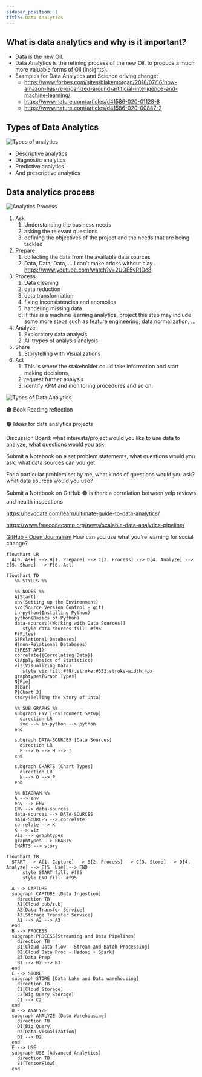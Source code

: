 ```yaml
---
sidebar_position: 1
title: Data Analytics
---
```


## What is data analytics and why is it important?
* Data is the new Oil.
* Data Analytics is the refining process of the new Oil, to produce a much more valuable forms of Oil (insights).
* Examples for Data Analytics and Science driving change:
  * https://www.forbes.com/sites/blakemorgan/2018/07/16/how-amazon-has-re-organized-around-artificial-intelligence-and-machine-learning/
  * https://www.nature.com/articles/d41586-020-01128-8
  * https://www.nature.com/articles/d41586-020-00847-2

## Types of Data Analytics
![Types of analytics](./assets/types.png)
* Descriptive analytics
* Diagnostic analytics
* Predictive analytics
* And prescriptive analytics

## Data analytics process

![Analytics Process](./assets/process.png)

1. Ask
    1. Understanding the business needs
    2. asking the relevant questions
    3. defining the objectives of the project and the needs that are being tackled
2.  Prepare
    1. collecting the data from the available data sources
    2. Data, Data, Data, … I can’t make bricks without clay . https://www.youtube.com/watch?v=2UQE5vR1Dc8 
3. Process 
    1. Data cleaning 
    2. data reduction
    3. data transformation
    4. fixing inconsistencies and anomolies 
    5. handeling missing data
    6. If this is a machine learning analytics, project this step may include some more steps such as feature engineering, data normalization, … 
4. Analyze
    1. Exploratory data analysis
    2. All trypes of analysis analysis
5. Share
    1. Storytelling with Visualizations
6. Act
    1. This is where the stakeholder could take information and start making decisions, 
    2. request further analysis
    3. identify KPM and monitoring procedures and so on.




![Types of Data Analytics](./assets/types-of-data-analytics.png)


🟠 Book Reading reflection

🟠 Ideas for data analytics projects

Discussion Board: what interests/project would you like to use data to analyze, what questions would you ask

Submit a Notebook on a set problem statements, what questions would you ask, what data sources can you get

For a particular problem set by me, what kinds of questions would you ask? what data sources would you use?

Submit a Notebook on GitHub
🟠 is there a correlation between yelp reviews and health inspections

https://hevodata.com/learn/ultimate-guide-to-data-analytics/

https://www.freecodecamp.org/news/scalable-data-analytics-pipeline/

[GitHub - Open Journalism](https://github.com/collections/open-journalism)
How can you use what you're learning for social change?


```mermaid
flowchart LR
  A[0. Ask] --> B[1. Prepare] --> C[3. Process] --> D[4. Analyze] --> E[5. Share] --> F[6. Act]
```

```mermaid
flowchart TD
   %% STYLES %%

   %% NODES %%
   A[Start]
   env(Setting up the Environment)
   svc(Source Version Control - git)
   in-python(Installing Python)
   python(Basics of Python)
   data-sources[(Working with Data Sources)]
      style data-sources fill: #f95
   F(Files)
   G(Relational Databases)
   H(non-Relational Databases)
   I(REST API)
   correlate{{Correlating Data}}
   K(Apply Basics of Statistics)
   viz(Visualizing Data)
      style viz fill:#f9f,stroke:#333,stroke-width:4px
   graphtypes[Graph Types]
   N[Pie]
   O[Bar]
   P[Chart 3]
   story(Telling the Story of Data)

   %% SUB GRAPHS %%
   subgraph ENV [Environment Setup]
     direction LR
     svc --> in-python --> python
   end

   subgraph DATA-SOURCES [Data Sources]
     direction LR
     F --> G --> H --> I
   end

   subgraph CHARTS [Chart Types]
     direction LR
     N --> O --> P
   end

   %% DIAGRAM %%
   A --> env
   env --> ENV
   ENV --> data-sources
   data-sources --> DATA-SOURCES 
   DATA-SOURCES --> correlate
   correlate --> K
   K --> viz
   viz --> graphtypes
   graphtypes --> CHARTS
   CHARTS --> story

```

```mermaid
flowchart TB
  START --> A[1. Capture] --> B[2. Process] --> C[3. Store] --> D[4. Analyze] --> E[5. Use] --> END
      style START fill: #f95
      style END fill: #f95

  A --> CAPTURE
  subgraph CAPTURE [Data Ingestion]
    direction TB
    A1[Cloud pub/sub]
    A2[Data Transfer Service]
    A3[Storage Transfer Service]
    A1 --> A2 --> A3
  end
  B --> PROCESS
  subgraph PROCESS[Streaming and Data Pipelines]
    direction TB
    B1[Cloud Data flow - Stream and Batch Processing]
    B2[Cloud Data Proc - Hadoop + Spark]
    B3[Data Prep]
    B1 --> B2 --> B3
  end
  C --> STORE
  subgraph STORE [Data Lake and Data warehousing]
    direction TB
    C1[Cloud Storage]
    C2[Big Query Storage]
    C1 --> C2
  end
  D --> ANALYZE
  subgraph ANALYZE [Data Warehousing]
    direction TB
    D1[Big Query]
    D2[Data Visualization]
    D1 --> D2
  end
  E --> USE
  subgraph USE [Advanced Analytics]
    direction TB
    E1[TensorFlow]
  end

```